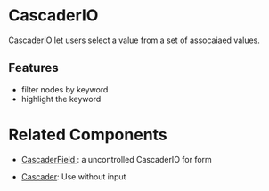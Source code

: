 
<Meta of={Stories} />

# CascaderIO

CascaderIO let users select a value from a set of assocaiaed values.

## Features

- filter nodes by keyword
- highlight the keyword

<Canvas of={Stories.Default} />


# Related Components

- [ CascaderField ](https://bitterteasweetorange.github.io/mui-easy-form?path=/story/fields--default): a uncontrolled CascaderIO for form

- [Cascader](https://github.com/bitterteasweetorange/mui-easy-cascader): Use without input
